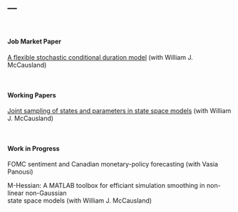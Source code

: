 ---
---

&nbsp;

#### Job Market Paper
[A flexible stochastic conditional duration model](papers/fscd.pdf) (with William J. McCausland)

&nbsp;

#### Working Papers
[Joint sampling of states and parameters in state space models](papers/joint-draw.pdf) (with William J. McCausland)

&nbsp;

#### Work in Progress
FOMC sentiment and Canadian monetary-policy forecasting
(with Vasia Panousi)  
  
M-Hessian: A MATLAB toolbox for efficiant simulation smoothing in non-linear non-Gaussian  
state space models (with William J. McCausland)